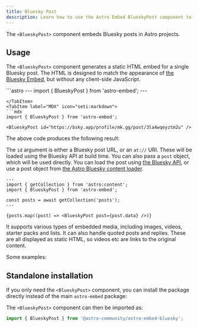 ```yaml
---
title: Bluesky Post
description: Learn how to use the Astro Embed BlueskyPost component to embed Bluesky posts in your website
---
```



The `<BlueskyPost>` component embeds Bluesky posts in Astro projects.

## Usage

The `<BlueskyPost>` component generates a static HTML embed for a single Bluesky post. The HTML is designed to match the appearance of [the Bluesky Embed](https://embed.bsky.app/), but without any client-side JavaScript.

<Tabs>
<TabItem label="Astro" icon="astro">
```astro
---
import { BlueskyPost } from 'astro-embed';
---

<BlueskyPost id="https://bsky.app/profile/mk.gg/post/3la4wqeyztm2u" />

````
</TabItem>
<TabItem label="MDX" icon="seti:markdown">
```mdx
import { BlueskyPost } from 'astro-embed';

<BlueskyPost id="https://bsky.app/profile/mk.gg/post/3la4wqeyztm2u" />
````

</TabItem>
</Tabs>

The above code produces the following result:

<div>
	<BlueskyPost id="https://bsky.app/profile/mk.gg/post/3la4wqeyztm2u" />
</div>

The `id` argument is either a Bluesky post URL, or an `at://` URI. These will be loaded using the Bluesky API at build time. You can also pass a `post` object, which will be used directly. You can load the post using [the Bluesky API](https://docs.bsky.app/docs/get-started), or use a post object from [the Astro Bluesky content loader](https://www.npmjs.com/package/@ascorbic/bluesky-loader).

```astro
---
import { getCollection } from 'astro:content';
import { BlueskyPost } from 'astro-embed';

const posts = await getCollection('posts');
---

{posts.map((post) => <BlueskyPost post={post.data} />)}
```

It supports various types of embedded media, including images, videos, starter packs and lists. It can also handle quoted posts and replies. These are all displayed as static HTML, so videos etc are links to the original content.

Some examples:

<div>
	<BlueskyPost id="https://bsky.app/profile/astro.build/post/3la7gw63tfn26" />
</div>

<div>
	<BlueskyPost id="https://bsky.app/profile/mk.gg/post/3la2snrsnhd2a" />
</div>

<div>
	<BlueskyPost id="https://bsky.app/profile/fujino.dev/post/3la2llq5x2y2q" />
</div>

<div>
	<BlueskyPost id="https://bsky.app/profile/dierkens.dev/post/3la2wzxzixe2c" />
</div>

## Standalone installation

If you only need the `<BlueskyPost>` component, you can install the package directly instead of the main `astro-embed` package:


<PackageManagers pkg="@astro-community/astro-embed-bluesky" />

The `<BlueskyPost>` component can then be imported as:

```js
import { BlueskyPost } from '@astro-community/astro-embed-bluesky';
```
